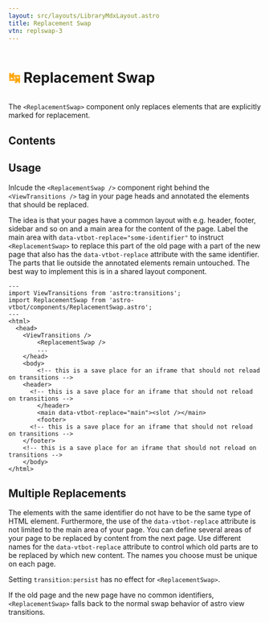 ```yaml
---
layout: src/layouts/LibraryMdxLayout.astro
title: Replacement Swap
vtn: replswap-3
---
```


<h1 style="display: inline-block; view-transition-name: replswap-1"><span style="display:inline-block; view-transition-name:replswap-2; color: orange">↹</span> Replacement Swap</h1>


The `<ReplacementSwap>` component only replaces elements that are explicitly marked for replacement.

## Contents


## Usage 


Inlcude the  `<ReplacementSwap />` component right behind the `<ViewTransitions />` tag in your page heads and annotated the elements that should be replaced.

The idea is that your pages have a common layout with e.g. header, footer, sidebar and so on and a main area for the content of the page. Label the main area with `data-vtbot-replace="some-identifier"` to instruct `<ReplacementSwap>` to replace this part of the old page with a part of the new page that also has the `data-vtbot-replace` attribute with the same identifier. The parts that lie outside the annotated elements remain untouched. The best way to implement this is in a shared layout component.




```astro title="Layout.astro" {3, 8, 15}
---
import ViewTransitions from 'astro:transitions';
import ReplacementSwap from 'astro-vtbot/components/ReplacementSwap.astro';
---
<html>
  <head>
    <ViewTransitions />
		<ReplacementSwap />
		...
	</head>
	<body>
		<!-- this is a save place for an iframe that should not reload on transitions -->
    <header>
      <!-- this is a save place for an iframe that should not reload on transitions -->
		</header>
		<main data-vtbot-replace="main"><slot /></main>
		<footer>
      <!-- this is a save place for an iframe that should not reload on transitions -->
    </footer>
    <!-- this is a save place for an iframe that should not reload on transitions -->
	</body>
</html>
```

## Multiple Replacements
The elements with the same identifier do not have to be the same type of HTML element. Furthermore, the use of the `data-vtbot-replace` attribute is not limited to the main area of your page. You can define several areas of your page to be replaced by content from the next page. Use different names for the `data-vtbot-replace` attribute to control which old parts are to be replaced by which new content. The names you choose must be unique on each page.

Setting `transition:persist` has no effect for `<ReplacementSwap>`.

If the old page and the new page have no common identifiers, `<ReplacementSwap>` falls back to the normal swap behavior of astro view transitions. 

